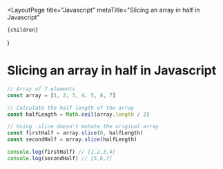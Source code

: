 
  <LayoutPage
    title="Javascript"
    metaTitle="Slicing an array in half in Javascript"
  >
    {children}
  </LayoutPage>
)

# Slicing an array in half in Javascript

```jsx
// Array of 7 elements
const array = [1, 2, 3, 4, 5, 6, 7]

// Calculate the half length of the array
const halfLength = Math.ceil(array.length / 2)

// Using .slice doesn't mutate the original array
const firstHalf = array.slice(0, halfLength)
const secondHalf = array.slice(halfLength)

console.log(firstHalf) // [1,2,3,4]
console.log(secondHalf) // [5,6,7]
```

